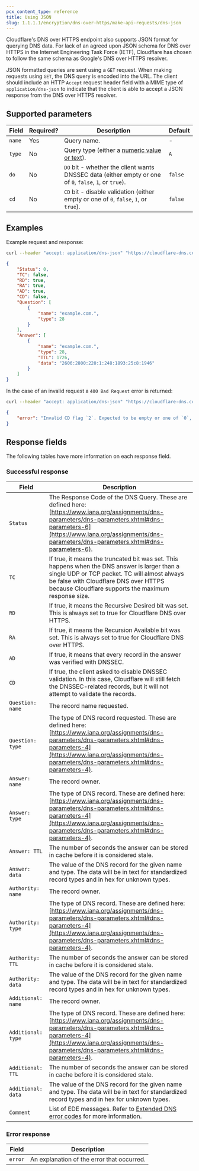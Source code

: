 ```yaml
---
pcx_content_type: reference
title: Using JSON
slug: 1.1.1.1/encryption/dns-over-https/make-api-requests/dns-json
---
```


Cloudflare's DNS over HTTPS endpoint also supports JSON format for querying DNS data. For lack of an agreed upon JSON schema for DNS over HTTPS in the Internet Engineering Task Force (IETF), Cloudflare has chosen to follow the same schema as Google's DNS over HTTPS resolver.

JSON formatted queries are sent using a `GET` request. When making requests using `GET`, the DNS query is encoded into the URL. The client should include an HTTP `Accept` request header field with a MIME type of `application/dns-json` to indicate that the client is able to accept a JSON response from the DNS over HTTPS resolver.

## Supported parameters

| Field  | Required? | Description                                                                                                                           | Default |
| ------ | --------- | ------------------------------------------------------------------------------------------------------------------------------------- | ------- |
| `name` | Yes       | Query name.                                                                                                                           | -       |
| `type` | No        | Query type (either a [numeric value or text](https://www.iana.org/assignments/dns-parameters/dns-parameters.xhtml#dns-parameters-4)). | `A`     |
| `do`   | No        | `DO` bit - whether the client wants DNSSEC data (either empty or one of `0`, `false`, `1`, or `true`).                                | `false` |
| `cd`   | No        | `CD` bit - disable validation (either empty or one of `0`, `false`, `1`, or `true`).                                                  | `false` |

## Examples

Example request and response:

```sh
curl --header "accept: application/dns-json" "https://cloudflare-dns.com/dns-query?name=example.com&type=AAAA"
```

```json output
{
	"Status": 0,
	"TC": false,
	"RD": true,
	"RA": true,
	"AD": true,
	"CD": false,
	"Question": [
		{
			"name": "example.com.",
			"type": 28
		}
	],
	"Answer": [
		{
			"name": "example.com.",
			"type": 28,
			"TTL": 1726,
			"data": "2606:2800:220:1:248:1893:25c8:1946"
		}
	]
}
```

In the case of an invalid request a `400 Bad Request` error is returned:

```sh
curl --header "accept: application/dns-json" "https://cloudflare-dns.com/dns-query?name=example.com&cd=2"
```

```json output
{
	"error": "Invalid CD flag `2`. Expected to be empty or one of `0`, `false`, `1`, or `true`."
}
```

## Response fields

The following tables have more information on each response field.

### Successful response

| Field              | Description                                                                                                                                                                                                                                   |
| ------------------ | --------------------------------------------------------------------------------------------------------------------------------------------------------------------------------------------------------------------------------------------- |
| `Status`           | The Response Code of the DNS Query. These are defined here: [https://www.iana.org/assignments/dns-parameters/dns-parameters.xhtml#dns-parameters-6](https://www.iana.org/assignments/dns-parameters/dns-parameters.xhtml#dns-parameters-6).   |
| `TC`               | If true, it means the truncated bit was set. This happens when the DNS answer is larger than a single UDP or TCP packet. TC will almost always be false with Cloudflare DNS over HTTPS because Cloudflare supports the maximum response size. |
| `RD`               | If true, it means the Recursive Desired bit was set. This is always set to true for Cloudflare DNS over HTTPS.                                                                                                                                |
| `RA`               | If true, it means the Recursion Available bit was set. This is always set to true for Cloudflare DNS over HTTPS.                                                                                                                              |
| `AD`               | If true, it means that every record in the answer was verified with DNSSEC.                                                                                                                                                                   |
| `CD`               | If true, the client asked to disable DNSSEC validation. In this case, Cloudflare will still fetch the DNSSEC-related records, but it will not attempt to validate the records.                                                                |
| `Question: name`   | The record name requested.                                                                                                                                                                                                                    |
| `Question: type`   | The type of DNS record requested. These are defined here: [https://www.iana.org/assignments/dns-parameters/dns-parameters.xhtml#dns-parameters-4](https://www.iana.org/assignments/dns-parameters/dns-parameters.xhtml#dns-parameters-4).     |
| `Answer: name`     | The record owner.                                                                                                                                                                                                                             |
| `Answer: type`     | The type of DNS record. These are defined here: [https://www.iana.org/assignments/dns-parameters/dns-parameters.xhtml#dns-parameters-4](https://www.iana.org/assignments/dns-parameters/dns-parameters.xhtml#dns-parameters-4).               |
| `Answer: TTL`      | The number of seconds the answer can be stored in cache before it is considered stale.                                                                                                                                                        |
| `Answer: data`     | The value of the DNS record for the given name and type. The data will be in text for standardized record types and in hex for unknown types.                                                                                                 |
| `Authority: name`  | The record owner.                                                                                                                                                                                                                             |
| `Authority: type`  | The type of DNS record. These are defined here: [https://www.iana.org/assignments/dns-parameters/dns-parameters.xhtml#dns-parameters-4](https://www.iana.org/assignments/dns-parameters/dns-parameters.xhtml#dns-parameters-4).               |
| `Authority: TTL`   | The number of seconds the answer can be stored in cache before it is considered stale.                                                                                                                                                        |
| `Authority: data`  | The value of the DNS record for the given name and type. The data will be in text for standardized record types and in hex for unknown types.                                                                                                 |
| `Additional: name` | The record owner.                                                                                                                                                                                                                             |
| `Additional: type` | The type of DNS record. These are defined here: [https://www.iana.org/assignments/dns-parameters/dns-parameters.xhtml#dns-parameters-4](https://www.iana.org/assignments/dns-parameters/dns-parameters.xhtml#dns-parameters-4).               |
| `Additional: TTL`  | The number of seconds the answer can be stored in cache before it is considered stale.                                                                                                                                                        |
| `Additional: data` | The value of the DNS record for the given name and type. The data will be in text for standardized record types and in hex for unknown types.                                                                                                 |
| `Comment`          | List of EDE messages. Refer to [Extended DNS error codes](/1.1.1.1/infrastructure/extended-dns-error-codes/) for more information.                                                                                                            |

### Error response

| Field   | Description                                |
| ------- | ------------------------------------------ |
| `error` | An explanation of the error that occurred. |
